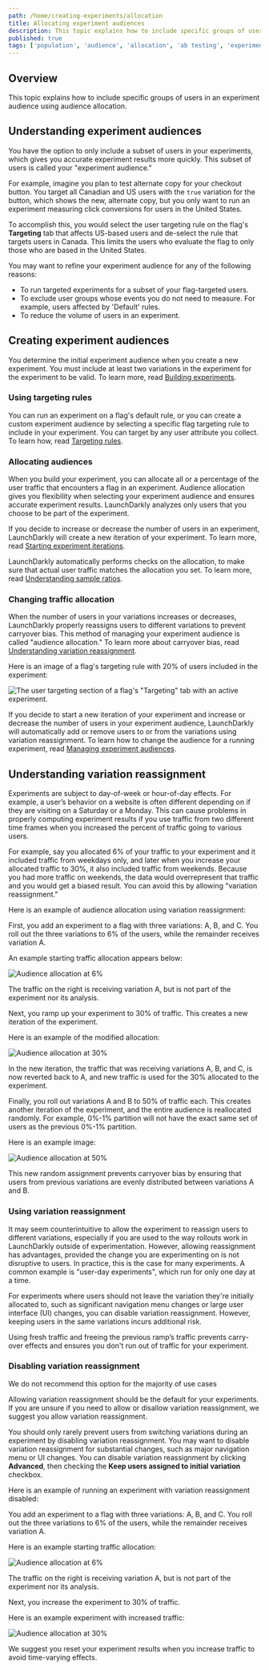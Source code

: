 ```yaml
---
path: /home/creating-experiments/allocation
title: Allocating experiment audiences
description: This topic explains how to include specific groups of users in an experiment audience using audience allocation.
published: true
tags: ['population', 'audience', 'allocation', 'ab testing', 'experiment', 'experimentation', 'enterprise']
---
```


## Overview

This topic explains how to include specific groups of users in an experiment audience using audience allocation.

## Understanding experiment audiences

You have the option to only include a subset of users in your experiments, which gives you accurate experiment results more quickly. This subset of users is called your "experiment audience."

For example, imagine you plan to test alternate copy for your checkout button. You target all Canadian and US users with the `true` variation for the button, which shows the new, alternate copy, but you only want to run an experiment measuring click conversions for users in the United States.

To accomplish this, you would select the user targeting rule on the flag's **Targeting** tab that affects US-based users and de-select the rule that targets users in Canada. This limits the users who evaluate the flag to only those who are based in the United States.

You may want to refine your experiment audience for any of the following reasons:

- To run targeted experiments for a subset of your flag-targeted users.
- To exclude user groups whose events you do not need to measure. For example, users affected by 'Default' rules.
- To reduce the volume of users in an experiment.

## Creating experiment audiences

You determine the initial experiment audience when you create a new experiment. You must include at least two variations in the experiment for the experiment to be valid. To learn more, read [Building experiments](/home/creating-experiments#building-experiments).

### Using targeting rules

You can run an experiment on a flag's default rule, or you can create a custom experiment audience by selecting a specific flag targeting rule to include in your experiment. You can target by any user attribute you collect. To learn how, read [Targeting rules](/home/flags/targeting-rules).

### Allocating audiences

When you build your experiment, you can allocate all or a percentage of the user traffic that encounters a flag in an experiment. Audience allocation gives you flexibility when selecting your experiment audience and ensures accurate experiment results. LaunchDarkly analyzes only users that you choose to be part of the experiment.

If you decide to increase or decrease the number of users in an experiment, LaunchDarkly will create a new iteration of your experiment. To learn more, read [Starting experiment iterations](/home/creating-experiments#starting-experiment-iterations).

LaunchDarkly automatically performs checks on the allocation, to make sure that actual user traffic matches the allocation you set. To learn more, read [Understanding sample ratios](/home/analyzing-experiments/sample-ratios).

### Changing traffic allocation

When the number of users in your variations increases or decreases, LaunchDarkly properly reassigns users to different variations to prevent carryover bias. This method of managing your experiment audience is called "audience allocation." To learn more about carryover bias, read [Understanding variation reassignment](#understanding-variation-reassignment).

Here is an image of a flag's targeting rule with 20% of users included in the experiment:

![The user targeting section of a flag's "Targeting" tab with an active experiment.](experiment-builder-set-audience-default-rule.png)

If you decide to start a new iteration of your experiment and increase or decrease the number of users in your experiment audience, LaunchDarkly will automatically add or remove users to or from the variations using variation reassignment. To learn how to change the audience for a running experiment, read [Managing experiment audiences](/home/analyzing-experiments/managing#managing-experiment-audiences).

## Understanding variation reassignment

Experiments are subject to day-of-week or hour-of-day effects. For example, a user’s behavior on a website is often different depending on if they are visiting on a Saturday or a Monday. This can cause problems in properly computing experiment results if you use traffic from two different time frames when you increased the percent of traffic going to various users.

For example, say you allocated 6% of your traffic to your experiment and it included traffic from weekdays only, and later when you increase your allocated traffic to 30%, it also included traffic from weekends. Because you had more traffic on weekends, the data would overrepresent that traffic and you would get a biased result. You can avoid this by allowing "variation reassignment."

Here is an example of audience allocation using variation reassignment:

First, you add an experiment to a flag with three variations: A, B, and C. You roll out the three variations to 6% of the users, while the remainder receives variation A.

An example starting traffic allocation appears below:

![Audience allocation at 6%](experiment-allocation-six-percent.png)

The traffic on the right is receiving variation A, but is not part of the experiment nor its analysis.

Next, you ramp up your experiment to 30% of traffic. This creates a new iteration of the experiment.

Here is an example of the modified allocation:

![Audience allocation at 30%](experiment-allocation-thirty-percent.png)

In the new iteration, the traffic that was receiving variations A, B, and C, is now reverted back to A, and new traffic is used for the 30% allocated to the experiment.

Finally, you roll out variations A and B to 50% of traffic each. This creates another iteration of the experiment, and the entire audience is reallocated randomly. For example, 0%-1% partition will not have the exact same set of users as the previous 0%-1% partition.

Here is an example image:

![Audience allocation at 50%](experiment-allocation-fifty-percent.png)

This new random assignment prevents carryover bias by ensuring that users from previous variations are evenly distributed between variations A and B.

### Using variation reassignment

It may seem counterintuitive to allow the experiment to reassign users to different variations, especially if you are used to the way rollouts work in LaunchDarkly outside of experimentation. However, allowing reassignment has advantages, provided the change you are experimenting on is not disruptive to users. In practice, this is the case for many experiments. A common example is "user-day experiments", which run for only one day at a time.

For experiments where users should not leave the variation they're initially allocated to, such as significant navigation menu changes or large user interface (UI) changes, you can disable variation reassignment. However, keeping users in the same variations incurs additional risk.

Using fresh traffic and freeing the previous ramp’s traffic prevents carry-over effects and ensures you don't run out of traffic for your experiment.

### Disabling variation reassignment

<Callout intent="alert">
<CalloutTitle>We do not recommend this option for the majority of use cases</CalloutTitle>
<CalloutDescription>

Allowing variation reassignment should be the default for your experiments. If you are unsure if you need to allow or disallow variation reassignment, we suggest you allow variation reassignment.

</CalloutDescription>
</Callout>

You should only rarely prevent users from switching variations during an experiment by disabling variation reassignment. You may want to disable variation reassignment for substantial changes, such as major navigation menu or UI changes. You can disable variation reassignment by clicking **Advanced**, then checking the **Keep users assigned to initial variation** checkbox.

Here is an example of running an experiment with variation reassignment disabled:

You add an experiment to a flag with three variations: A, B, and C. You roll out the three variations to 6% of the users, while the remainder receives variation A.

Here is an example starting traffic allocation:

![Audience allocation at 6%](experiment-allocation-six-percent.png)

The traffic on the right is receiving variation A, but is not part of the experiment nor its analysis.

Next, you increase the experiment to 30% of traffic.

Here is an example experiment with increased traffic:

![Audience allocation at 30%](experiment-allocation-thirty-percent-no-reshuffle.png)

We suggest you reset your experiment results when you increase traffic to avoid time-varying effects.

